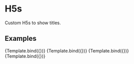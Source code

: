 

<Meta title="Design System/Typography/H5" component={H5} />

# H5s

Custom H5s to show titles.

## Examples


<Canvas>
  <Story
    name="Light mode"
    args={{
      mode: "light",
      text: "Example of an header",
    }}
  >
    {Template.bind({})}
  </Story>
  <Story
    name="Light mode with bold"
    args={{
      mode: "light",
      bold: true,
      text: "Example of an header with bold",
    }}
  >
    {Template.bind({})}
  </Story>
  <Story
    name="Dark mode"
    parameters={{ backgrounds: { default: "dark" } }}
    args={{
      mode: "dark",
      text: "Example of an header",
    }}
  >
    {Template.bind({})}
  </Story>
  <Story
    name="Dark mode with bold"
    parameters={{ backgrounds: { default: "dark" } }}
    args={{
      mode: "dark",
      bold: true,
      text: "Example of an header with bold",
    }}
  >
    {Template.bind({})}
  </Story>
</Canvas>

